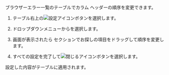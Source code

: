 <Title hashid='change-order-column' level={props.level}>テーブルカラムの順序付け</Title>

<InDoc product="browser">

ブラウザーエラー一覧のテーブルでカラム ヘッダーの順序を変更できます。

</InDoc>

1. テーブル右上の![設定アイコン](/img/ico-setting.svg)ボタンを選択します。

2. ドロップダウンメニューから<Cmdname sid="column_settings" className="uitext" />を選択します。

3. <Cmdname sid="column_settings" className="uitext" /> 画面が表示されたら <Cmdname sid="column_order_setting" className="uitext" /> セクションでお探しの項目をドラッグして順序を変更します。

4. すべての設定を完了して![閉じるアイコン](/img/ico-close.svg)ボタンを選択します。

設定した内容がテーブルに適用されます。
